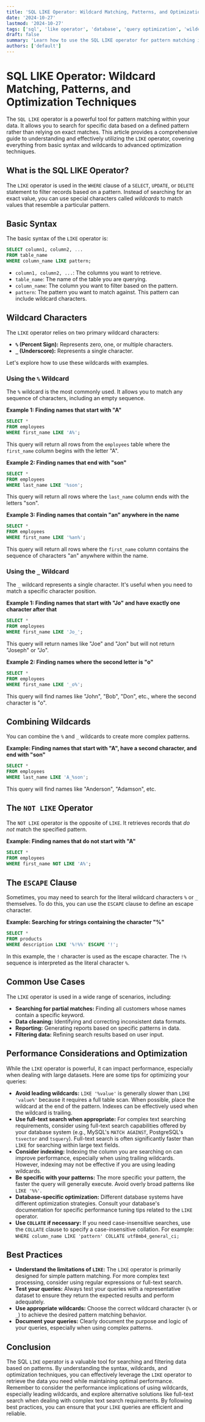 ```yaml
---
title: 'SQL LIKE Operator: Wildcard Matching, Patterns, and Optimization Techniques'
date: '2024-10-27'
lastmod: '2024-10-27'
tags: ['sql', 'like operator', 'database', 'query optimization', 'wildcard', 'pattern matching', 'sql tutorial']
draft: false
summary: 'Learn how to use the SQL LIKE operator for pattern matching in your database queries. This comprehensive guide covers wildcards, syntax, common use cases, performance optimization, and best practices for efficient data retrieval.'
authors: ['default']
---
```


# SQL LIKE Operator: Wildcard Matching, Patterns, and Optimization Techniques

The `SQL LIKE` operator is a powerful tool for pattern matching within your data. It allows you to search for specific data based on a defined pattern rather than relying on exact matches. This article provides a comprehensive guide to understanding and effectively utilizing the `LIKE` operator, covering everything from basic syntax and wildcards to advanced optimization techniques.

## What is the SQL LIKE Operator?

The `LIKE` operator is used in the `WHERE` clause of a `SELECT`, `UPDATE`, or `DELETE` statement to filter records based on a pattern.  Instead of searching for an exact value, you can use special characters called *wildcards* to match values that resemble a particular pattern.

## Basic Syntax

The basic syntax of the `LIKE` operator is:

```sql
SELECT column1, column2, ...
FROM table_name
WHERE column_name LIKE pattern;
```

*   `column1, column2, ...`: The columns you want to retrieve.
*   `table_name`: The name of the table you are querying.
*   `column_name`: The column you want to filter based on the pattern.
*   `pattern`: The pattern you want to match against. This pattern can include wildcard characters.

## Wildcard Characters

The `LIKE` operator relies on two primary wildcard characters:

*   **`%` (Percent Sign):** Represents zero, one, or multiple characters.
*   **`_` (Underscore):** Represents a single character.

Let's explore how to use these wildcards with examples.

### Using the `%` Wildcard

The `%` wildcard is the most commonly used.  It allows you to match any sequence of characters, including an empty sequence.

**Example 1: Finding names that start with "A"**

```sql
SELECT *
FROM employees
WHERE first_name LIKE 'A%';
```

This query will return all rows from the `employees` table where the `first_name` column begins with the letter "A".

**Example 2: Finding names that end with "son"**

```sql
SELECT *
FROM employees
WHERE last_name LIKE '%son';
```

This query will return all rows where the `last_name` column ends with the letters "son".

**Example 3: Finding names that contain "an" anywhere in the name**

```sql
SELECT *
FROM employees
WHERE first_name LIKE '%an%';
```

This query will return all rows where the `first_name` column contains the sequence of characters "an" anywhere within the name.

### Using the `_` Wildcard

The `_` wildcard represents a single character.  It's useful when you need to match a specific character position.

**Example 1: Finding names that start with "Jo" and have exactly one character after that**

```sql
SELECT *
FROM employees
WHERE first_name LIKE 'Jo_';
```

This query will return names like "Joe" and "Jon" but will not return "Joseph" or "Jo".

**Example 2: Finding names where the second letter is "o"**

```sql
SELECT *
FROM employees
WHERE first_name LIKE '_o%';
```

This query will find names like "John", "Bob", "Don", etc., where the second character is "o".

## Combining Wildcards

You can combine the `%` and `_` wildcards to create more complex patterns.

**Example: Finding names that start with "A", have a second character, and end with "son"**

```sql
SELECT *
FROM employees
WHERE last_name LIKE 'A_%son';
```

This query will find names like "Anderson", "Adamson", etc.

## The `NOT LIKE` Operator

The `NOT LIKE` operator is the opposite of `LIKE`. It retrieves records that *do not* match the specified pattern.

**Example: Finding names that do not start with "A"**

```sql
SELECT *
FROM employees
WHERE first_name NOT LIKE 'A%';
```

## The `ESCAPE` Clause

Sometimes, you may need to search for the literal wildcard characters `%` or `_` themselves. To do this, you can use the `ESCAPE` clause to define an escape character.

**Example: Searching for strings containing the character "%"**

```sql
SELECT *
FROM products
WHERE description LIKE '%!%%' ESCAPE '!';
```

In this example, the `!` character is used as the escape character.  The `!%` sequence is interpreted as the literal character `%`.

## Common Use Cases

The `LIKE` operator is used in a wide range of scenarios, including:

*   **Searching for partial matches:**  Finding all customers whose names contain a specific keyword.
*   **Data cleaning:**  Identifying and correcting inconsistent data formats.
*   **Reporting:**  Generating reports based on specific patterns in data.
*   **Filtering data:**  Refining search results based on user input.

## Performance Considerations and Optimization

While the `LIKE` operator is powerful, it can impact performance, especially when dealing with large datasets.  Here are some tips for optimizing your queries:

*   **Avoid leading wildcards:**  `LIKE '%value'` is generally slower than `LIKE 'value%'` because it requires a full table scan. When possible, place the wildcard at the end of the pattern.  Indexes can be effectively used when the wildcard is trailing.
*   **Use full-text search when appropriate:** For complex text searching requirements, consider using full-text search capabilities offered by your database system (e.g., MySQL's `MATCH AGAINST`, PostgreSQL's `tsvector` and `tsquery`). Full-text search is often significantly faster than `LIKE` for searching within large text fields.
*   **Consider indexing:**  Indexing the column you are searching on can improve performance, especially when using trailing wildcards. However, indexing may not be effective if you are using leading wildcards.
*   **Be specific with your patterns:** The more specific your pattern, the faster the query will generally execute.  Avoid overly broad patterns like `LIKE '%%'`.
*   **Database-specific optimization:** Different database systems have different optimization strategies.  Consult your database's documentation for specific performance tuning tips related to the `LIKE` operator.
*   **Use `COLLATE` if necessary:** If you need case-insensitive searches, use the `COLLATE` clause to specify a case-insensitive collation. For example: `WHERE column_name LIKE 'pattern' COLLATE utf8mb4_general_ci;`

## Best Practices

*   **Understand the limitations of `LIKE`:** The `LIKE` operator is primarily designed for simple pattern matching. For more complex text processing, consider using regular expressions or full-text search.
*   **Test your queries:** Always test your queries with a representative dataset to ensure they return the expected results and perform adequately.
*   **Use appropriate wildcards:** Choose the correct wildcard character (`%` or `_`) to achieve the desired pattern matching behavior.
*   **Document your queries:**  Clearly document the purpose and logic of your queries, especially when using complex patterns.

## Conclusion

The SQL `LIKE` operator is a valuable tool for searching and filtering data based on patterns. By understanding the syntax, wildcards, and optimization techniques, you can effectively leverage the `LIKE` operator to retrieve the data you need while maintaining optimal performance. Remember to consider the performance implications of using wildcards, especially leading wildcards, and explore alternative solutions like full-text search when dealing with complex text search requirements. By following best practices, you can ensure that your `LIKE` queries are efficient and reliable.